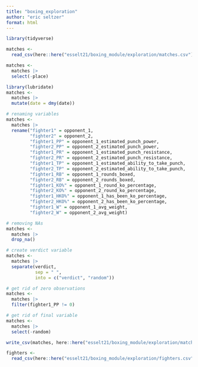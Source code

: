 ```yaml
---
title: "boxing_exploration"
author: "eric seltzer"
format: html
---
```


```r
library(tidyverse)
```

```r
matches <-
  read_csv(here::here("esselt21/boxing_module/exploration/matches.csv"))
```

```r
matches <-
  matches |>
  select(-place)
```

```r
library(lubridate)
matches <-
  matches |>
  mutate(date = dmy(date))
```

```r
# renaming variables
matches <-
  matches |>
  rename("fighter1" = opponent_1,
         "fighter2" = opponent_2,
         "fighter1_PP" = opponent_1_estimated_punch_power,
         "fighter2_PP" = opponent_2_estimated_punch_power,
         "fighter1_PR" = opponent_1_estimated_punch_resistance,
         "fighter2_PR" = opponent_2_estimated_punch_resistance,
         "fighter1_TP" = opponent_1_estimated_ability_to_take_punch,
         "fighter2_TP" = opponent_2_estimated_ability_to_take_punch,
         "fighter1_RB" = opponent_1_rounds_boxed,
         "fighter2_RB" = opponent_2_rounds_boxed,
         "fighter1_KO%" = opponent_1_round_ko_percentage,
         "fighter2_KO%" = opponent_2_round_ko_percentage,
         "fighter1_HKO%" = opponent_1_has_been_ko_percentage,
         "fighter2_HKO%" = opponent_2_has_been_ko_percentage,
         "fighter1_W" = opponent_1_avg_weight,
         "fighter2_W" = opponent_2_avg_weight)
```

```r
# removing NAs
matches <-
  matches |>
  drop_na()
```

```r
# create verdict variable
matches <-
  matches |>
  separate(verdict,
           sep = " ",
           into = c("verdict", "random"))
```

```r
# get rid of zero observations
matches <-
  matches |>
  filter(fighter1_PP != 0)
```

```r
# get rid of final variable
matches <-
  matches |>
  select(-random)
```

```r
write_csv(matches, here::here("esselt21/boxing_module/exploration/matches.csv"))
```

```r
fighters <-
  read_csv(here::here("esselt21/boxing_module/exploration/fighters.csv"))
```

